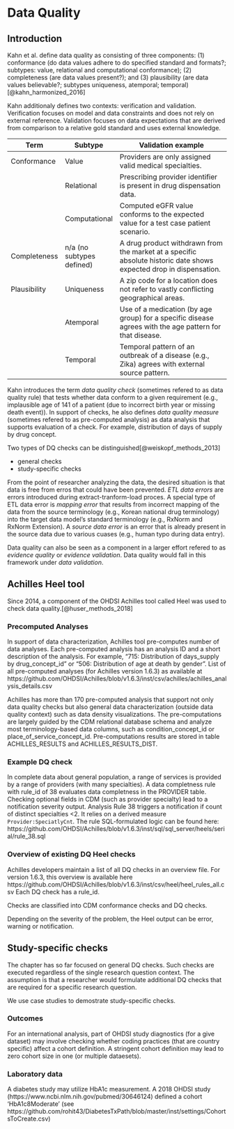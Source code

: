 # Data Quality {#DataQuality}

## Introduction

Kahn et al. define data quality as consisting of three components: (1) conformance (do data values adhere to do specified standard and formats?; subtypes: value, relational and computational conformance);  (2) completeness (are data values present?); and (3) plausibility (are data values believable?; subtypes uniqueness, atemporal; temporal) [@kahn_harmonized_2016]


Kahn additionaly defines two contexts: verification and validation. Verification focuses on model and data constraints and does not rely on external reference. Validation focuses on data expectations that are derived from comparison to a relative gold standard and uses external knowledge. 


| Term         | Subtype                   | Validation example                                                                                                 |
|--------------|---------------------------|--------------------------------------------------------------------------------------------------------------------|
| Conformance  | Value                     | Providers are only assigned valid medical specialties.                                                             |
|              | Relational                | Prescribing provider identifier is present in drug dispensation data.                                              |
|              | Computational             | Computed eGFR value conforms to the expected value for a test case patient scenario.                               |
| Completeness | n/a (no subtypes defined) | A drug product withdrawn from the market at a specific absolute historic date shows expected drop in dispensation. |
| Plausibility | Uniqueness                | A zip code for a location does not refer to vastly conflicting geographical areas.                                 |
|              | Atemporal                 | Use of a medication (by age group) for a specific disease agrees with the age pattern for that disease.            |
|              | Temporal                  | Temporal pattern of an outbreak of a disease (e.g., Zika) agrees with external source pattern.                     |
Kahn introduces the term *data quality check* (sometimes refered to as data quality rule) that tests whether data conform to a given requirement (e.g., implausible age of 141 of a patient (due to incorrect birth year or missing death event)). In support of checks, he also defines *data quality measure* (sometimes refered to as pre-computed analysis) as data analysis that  supports evaluation of a check. For example, distribution of days of supply by drug concept. 

Two types of DQ checks can be distinguished[@weiskopf_methods_2013]

* general checks
* study-specific checks

From the point of researcher analyzing the data, the desired situation is that data is free from erros that could have been prevented. *ETL data errors* are errors introduced during extract-tranform-load proces. A special type of ETL data error is *mapping error* that results from incorrect mapping of the data from the source terminology (e.g., Korean national drug terminology) into the target data model's standard terminology (e.g., RxNorm and RxNorm Extension).  A *source data error* is an error that is already present in the source data due to various cuases (e.g., human typo during data entry).

Data quality can also be seen as a component in a larger effort refered to as *evidence quality* or *evidence validation*. Data quality would fall in this framework under *data validation*.

## Achilles Heel tool

Since 2014, a component of the OHDSI Achilles tool called Heel was used to check data quality.[@huser_methods_2018]

### Precomputed Analyses

In support of data characterization, Achilles tool pre-computes number of data analyses. Each pre-computed analysis has an analysis ID and a short description of the analysis. For example, “715: Distribution of days_supply by drug_concept_id” or “506: Distribution of age at death by gender”. List of all pre-computed analyses (for Achilles version 1.6.3) as available at https://github.com/OHDSI/Achilles/blob/v1.6.3/inst/csv/achilles/achilles_analysis_details.csv 

Achilles has more than 170 pre-computed analysis that support not only data quality checks but also general data characterization (outside data quality context) such as data density visualizations. The pre-computations are largely guided by the CDM relational database schema and analyze most terminology-based data columns, such as condition_concept_id or place_of_service_concept_id. Pre-computations results are stored in table ACHILLES_RESULTS and ACHILLES_RESULTS_DIST.

### Example DQ check

In complete data about general population, a range of services is provided by a range of providers (with many specialties). A data completness rule with rule_id of 38 evaluates data completness in the PROVIDER table. Checking optional fields in CDM (such as provider specialty) lead to a notification severity output. Analysis Rule 38 triggers a notification if count of distinct specialties <2. It relies on a derived measure `Provider:SpeciatlyCnt`. The rule SQL-formulated logic can be found here: https://github.com/OHDSI/Achilles/blob/v1.6.3/inst/sql/sql_server/heels/serial/rule_38.sql



### Overview of existing DQ Heel checks

Achilles developers maintain a list of all DQ checks in an overview file. For version 1.6.3, this overview is available here https://github.com/OHDSI/Achilles/blob/v1.6.3/inst/csv/heel/heel_rules_all.csv Each DQ check has a rule_id.

Checks are classified into CDM conformance checks and DQ checks.

Depending on the severity of the problem, the Heel output can be error, warning or notification.


## Study-specific checks

The chapter has so far focused on general DQ checks. Such checks are executed regardless of the single research question context. The assumption is that a researcher would formulate additional DQ checks that are required for a specific research question.

We use case studies to demostrate study-specific checks.

### Outcomes 

For an international analysis, part of OHDSI study diagnostics (for a give dataset) may involve checking whether coding practices (that are country specific) affect a cohort definition. A stringent cohort definition may lead to zero cohort size in one (or multiple dataesets). 


### Laboratory data


A diabetes study may utilize HbA1c measurement. A 2018 OHDSI study (https://www.ncbi.nlm.nih.gov/pubmed/30646124) defined a cohort 'HbA1c8Moderate' (see https://github.com/rohit43/DiabetesTxPath/blob/master/inst/settings/CohortsToCreate.csv)



